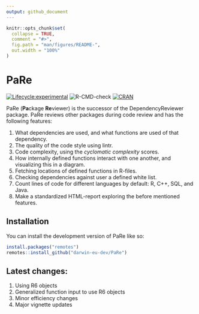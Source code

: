 ```yaml
---
output: github_document
---
```


<!-- README.md is generated from README.Rmd. Please edit that file -->

```r
knitr::opts_chunk$set(
  collapse = TRUE,
  comment = "#>",
  fig.path = "man/figures/README-",
  out.width = "100%"
)
```

# PaRe
<!-- badges: start -->

[![Lifecycle:experimental](https://img.shields.io/badge/lifecycle-experimental-orange.svg)](https://lifecycle.r-lib.org/articles/stages.html#experimental)
![R-CMD-check](https://github.com/darwin-eu-dev/PaRe/actions/workflows/R-CMD-check.yaml/badge.svg)
[![CRAN](https://www.r-pkg.org/badges/version/PaRe)](https://CRAN.R-project.org/package=PaRe)

<!-- badges: end -->

PaRe (**Pa**ckage **Re**viewer) is the successor of the DependencyReviewer package. PaRe reviews other packages during code review and has the following features:

1. What dependencies are used, and what functions are used of that dependency.
2. The quality of the code style using lintr.
3. Code complexity, using the *cyclomatic complexity* scores.
4. How internally defined functions interact with one another, and visualizing this in a diagram.
5. Fetching locations of defined functions in R-files.
6. Checking dependencies against user a defined white list.
7. Count lines of code for different languages by default: R, C++, SQL, and Java.
8. Make a standardized HTML-report exploring the before mentioned features.

## Installation <a name="Installation"></a>

You can install the development version of PaRe like so:
```r
install.packages("remotes")
remotes::install_github("darwin-eu-dev/PaRe")
```

## Latest changes:
1. Using R6 objects
2. Generalized function input to use R6 objects
3. Minor efficiency changes
4. Major vignette updates
